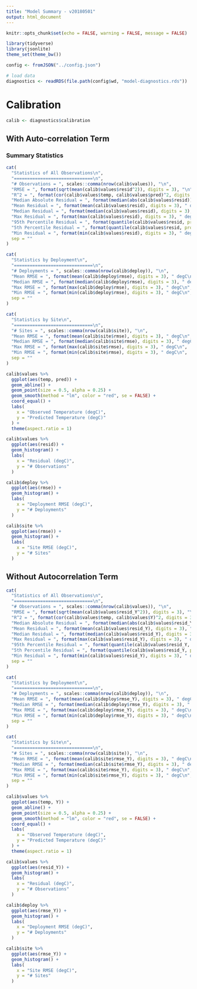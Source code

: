 ```yaml
---
title: "Model Summary - v20180501"
output: html_document
---
```


```r
knitr::opts_chunk$set(echo = FALSE, warning = FALSE, message = FALSE)

library(tidyverse)
library(jsonlite)
theme_set(theme_bw())

config <- fromJSON("../config.json")

# load data
diagnostics <- readRDS(file.path(config$wd, "model-diagnostics.rds"))
```

# Calibration

```r
calib <- diagnostics$calibration
```

## With Auto-correlation Term

### Summary Statistics

```r
cat(
  "Statistics of All Observations\n",
  "==============================\n",
  "# Observations = ", scales::comma(nrow(calib$values)), "\n",
  "RMSE = ", format(sqrt(mean(calib$values$resid^2)), digits = 3), "\n",
  "R^2 = ", format(cor(calib$values$temp, calib$values$pred)^2, digits = 3), " degC\n",
  "Median Absolute Residual = ", format(median(abs(calib$values$resid)), digits = 3), " degC\n",
  "Mean Residual = ", format(mean(calib$values$resid), digits = 3), " degC\n",
  "Median Residual = ", format(median(calib$values$resid), digits = 3), " degC\n",
  "Max Residual = ", format(max(calib$values$resid), digits = 3), " degC\n",
  "95th Percentile Residual = ", format(quantile(calib$values$resid, probs = 0.95), digits = 3), " degC\n",
  "5th Percentile Residual = ", format(quantile(calib$values$resid, probs = 0.05), digits = 3), " degC\n",
  "Min Residual = ", format(min(calib$values$resid), digits = 3), " degC\n",
  sep = ""
)
```

```r
cat(
  "Statistics by Deployment\n",
  "==============================\n",
  "# Deployments = ", scales::comma(nrow(calib$deploy)), "\n",
  "Mean RMSE = ", format(mean(calib$deploy$rmse), digits = 3), " degC\n",
  "Median RMSE = ", format(median(calib$deploy$rmse), digits = 3), " degC\n",
  "Max RMSE = ", format(max(calib$deploy$rmse), digits = 3), " degC\n",
  "Min RMSE = ", format(min(calib$deploy$rmse), digits = 3), " degC\n",
  sep = ""
)
```

```r
cat(
  "Statistics by Site\n",
  "==============================\n",
  "# Sites = ", scales::comma(nrow(calib$site)), "\n",
  "Mean RMSE = ", format(mean(calib$site$rmse), digits = 3), " degC\n",
  "Median RMSE = ", format(median(calib$site$rmse), digits = 3), " degC\n",
  "Max RMSE = ", format(max(calib$site$rmse), digits = 3), " degC\n",
  "Min RMSE = ", format(min(calib$site$rmse), digits = 3), " degC\n",
  sep = ""
)
```


```r
calib$values %>%
  ggplot(aes(temp, pred)) +
  geom_abline() +
  geom_point(size = 0.5, alpha = 0.25) +
  geom_smooth(method = "lm", color = "red", se = FALSE) +
  coord_equal() +
  labs(
    x = "Observed Temperature (degC)",
    y = "Predicted Temperature (degC)"
  ) +
  theme(aspect.ratio = 1)
```


```r
calib$values %>%
  ggplot(aes(resid)) +
  geom_histogram() +
  labs(
    x = "Residual (degC)",
    y = "# Observations"
  )
```

```r
calib$deploy %>% 
  ggplot(aes(rmse)) +
  geom_histogram() +
  labs(
    x = "Deployment RMSE (degC)",
    y = "# Deployments"
  )
```


```r
calib$site %>% 
  ggplot(aes(rmse)) +
  geom_histogram() +
  labs(
    x = "Site RMSE (degC)",
    y = "# Sites"
  )
```

## Without Autocorrelation Term


```r
cat(
  "Statistics of All Observations\n",
  "==============================\n",
  "# Observations = ", scales::comma(nrow(calib$values)), "\n",
  "RMSE = ", format(sqrt(mean(calib$values$resid_Y^2)), digits = 3), "\n",
  "R^2 = ", format(cor(calib$values$temp, calib$values$Y)^2, digits = 3), " degC\n",
  "Median Absolute Residual = ", format(median(abs(calib$values$resid_Y)), digits = 3), " degC\n",
  "Mean Residual = ", format(mean(calib$values$resid_Y), digits = 3), " degC\n",
  "Median Residual = ", format(median(calib$values$resid_Y), digits = 3), " degC\n",
  "Max Residual = ", format(max(calib$values$resid_Y), digits = 3), " degC\n",
  "95th Percentile Residual = ", format(quantile(calib$values$resid_Y, probs = 0.95), digits = 3), " degC\n",
  "5th Percentile Residual = ", format(quantile(calib$values$resid_Y, probs = 0.05), digits = 3), " degC\n",
  "Min Residual = ", format(min(calib$values$resid_Y), digits = 3), " degC\n",
  sep = ""
)
```

```r
cat(
  "Statistics by Deployment\n",
  "==============================\n",
  "# Deployments = ", scales::comma(nrow(calib$deploy)), "\n",
  "Mean RMSE = ", format(mean(calib$deploy$rmse_Y), digits = 3), " degC\n",
  "Median RMSE = ", format(median(calib$deploy$rmse_Y), digits = 3), " degC\n",
  "Max RMSE = ", format(max(calib$deploy$rmse_Y), digits = 3), " degC\n",
  "Min RMSE = ", format(min(calib$deploy$rmse_Y), digits = 3), " degC\n",
  sep = ""
)
```

```r
cat(
  "Statistics by Site\n",
  "==============================\n",
  "# Sites = ", scales::comma(nrow(calib$site)), "\n",
  "Mean RMSE = ", format(mean(calib$site$rmse_Y), digits = 3), " degC\n",
  "Median RMSE = ", format(median(calib$site$rmse_Y), digits = 3), " degC\n",
  "Max RMSE = ", format(max(calib$site$rmse_Y), digits = 3), " degC\n",
  "Min RMSE = ", format(min(calib$site$rmse_Y), digits = 3), " degC\n",
  sep = ""
)
```


```r
calib$values %>%
  ggplot(aes(temp, Y)) +
  geom_abline() +
  geom_point(size = 0.5, alpha = 0.25) +
  geom_smooth(method = "lm", color = "red", se = FALSE) +
  coord_equal() +
  labs(
    x = "Observed Temperature (degC)",
    y = "Predicted Temperature (degC)"
  ) +
  theme(aspect.ratio = 1)
```


```r
calib$values %>%
  ggplot(aes(resid_Y)) +
  geom_histogram() +
  labs(
    x = "Residual (degC)",
    y = "# Observations"
  )
```

```r
calib$deploy %>% 
  ggplot(aes(rmse_Y)) +
  geom_histogram() +
  labs(
    x = "Deployment RMSE (degC)",
    y = "# Deployments"
  )
```

```r
calib$site %>% 
  ggplot(aes(rmse_Y)) +
  geom_histogram() +
  labs(
    x = "Site RMSE (degC)",
    y = "# Sites"
  )
```
